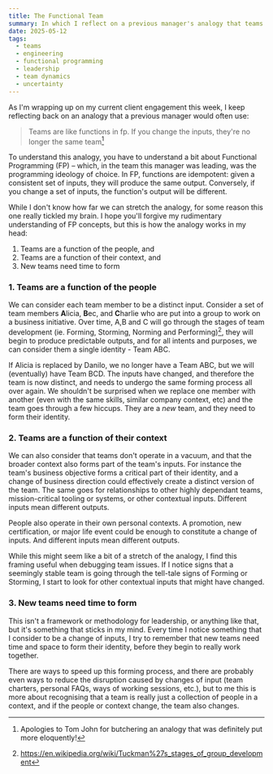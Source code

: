 ```yaml
---
title: The Functional Team
summary: In which I reflect on a previous manager's analogy that teams are like functions in functional programming.
date: 2025-05-12
tags:
  - teams
  - engineering
  - functional programming
  - leadership
  - team dynamics
  - uncertainty
---
```


As I'm wrapping up on my current client engagement this week, I keep reflecting back on an analogy that a previous manager would often use:

> Teams are like functions in fp. If you change the inputs, they're no longer the same team[^heavily-paraphrased]

To understand this analogy, you have to understand a bit about Functional Programming (FP) – which, in the team this manager was leading, was the programming ideology of choice. In FP, functions are idempotent: given a consistent set of inputs, they will produce the same output. Conversely, if you change a set of inputs, the function's output will be different.

While I don't know how far we can stretch the analogy, for some reason this one really tickled my brain. I hope you'll forgive my rudimentary understanding of FP concepts, but this is how the analogy works in my head:

1. Teams are a function of the people, and
2. Teams are a function of their context, and
3. New teams need time to form

### 1. Teams are a function of the people

We can consider each team member to be a distinct input. Consider a set of team members **A**licia, **B**ec, and **C**harlie who are put into a group to work on a business initiative. Over time, A,B and C will go through the stages of team development (ie. Forming, Storming, Norming and Performing)[^Tuckman's-stages], they will begin to produce predictable outputs, and for all intents and purposes, we can consider them a single identity - Team ABC.

If Alicia is replaced by Danilo, we no longer have a Team ABC, but we will (eventually) have Team BCD. The inputs have changed, and therefore the team is now distinct, and needs to undergo the same forming process all over again. We shouldn't be surprised when we replace one member with another (even with the same skills, similar company context, etc) and the team goes through a few hiccups. They are a _new_ team, and they need to form their identity.

### 2. Teams are a function of their context

We can also consider that teams don't operate in a vacuum, and that the broader context also forms part of the team's inputs. For instance the team's business objective forms a critical part of their identity, and a change of business direction could effectively create a distinct version of the team. The same goes for relationships to other highly dependant teams, mission-critical tooling or systems, or other contextual inputs. Different inputs mean different outputs.

People also operate in their own personal contexts. A promotion, new certification, or major life event could be enough to constitute a change of inputs. And different inputs mean different outputs.

While this might seem like a bit of a stretch of the analogy, I find this framing useful when debugging team issues. If I notice signs that a seemingly stable team is going through the tell-tale signs of Forming or Storming, I start to look for other contextual inputs that might have changed.

### 3. New teams need time to form

This isn't a framework or methodology for leadership, or anything like that, but it's something that sticks in my mind. Every time I notice something that I consider to be a change of inputs, I try to remember that new teams need time and space to form their identity, before they begin to really work together.

There are ways to speed up this forming process, and there are probably even ways to reduce the disruption caused by changes of input (team charters, personal FAQs, ways of working sessions, etc.), but to me this is more about recognising that a team is really just a collection of people in a context, and if the people or context change, the team also changes.

[^heavily-paraphrased]: Apologies to Tom John for butchering an analogy that was definitely put more eloquently!

[^Tuckman's-stages]: https://en.wikipedia.org/wiki/Tuckman%27s_stages_of_group_development
